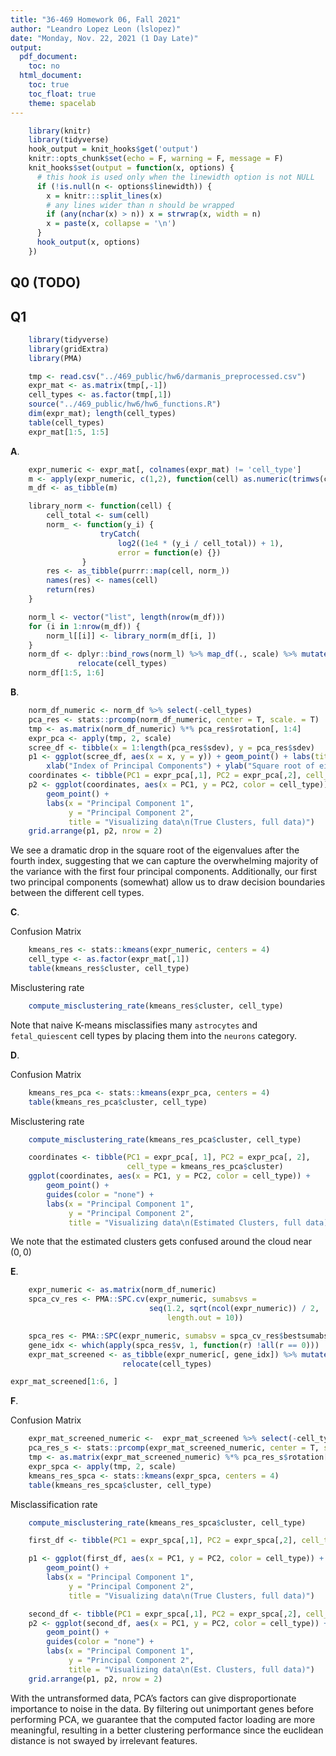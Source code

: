 ```yaml
---
title: "36-469 Homework 06, Fall 2021"
author: "Leandro Lopez Leon (lslopez)"
date: "Monday, Nov. 22, 2021 (1 Day Late)" 
output:
  pdf_document:
    toc: no
  html_document:
    toc: true
    toc_float: true
    theme: spacelab
---
```


```r
    library(knitr)
    library(tidyverse)
    hook_output = knit_hooks$get('output')
    knitr::opts_chunk$set(echo = F, warning = F, message = F)
    knit_hooks$set(output = function(x, options) {
      # this hook is used only when the linewidth option is not NULL
      if (!is.null(n <- options$linewidth)) {
        x = knitr:::split_lines(x)
        # any lines wider than n should be wrapped
        if (any(nchar(x) > n)) x = strwrap(x, width = n)
        x = paste(x, collapse = '\n')
      }
      hook_output(x, options)
    })
```

## Q0 (TODO)

## Q1
```r
    library(tidyverse)
    library(gridExtra)
    library(PMA)
```

```r
    tmp <- read.csv("../469_public/hw6/darmanis_preprocessed.csv")
    expr_mat <- as.matrix(tmp[,-1])
    cell_types <- as.factor(tmp[,1])
    source("../469_public/hw6/hw6_functions.R")
    dim(expr_mat); length(cell_types)
    table(cell_types)
    expr_mat[1:5, 1:5]
```
**A**.  

```r
    expr_numeric <- expr_mat[, colnames(expr_mat) != 'cell_type']
    m <- apply(expr_numeric, c(1,2), function(cell) as.numeric(trimws(cell)))
    m_df <- as_tibble(m)
```

```r
    library_norm <- function(cell) {
        cell_total <- sum(cell)
        norm_ <- function(y_i) {
                    tryCatch(
                        log2((1e4 * (y_i / cell_total)) + 1),
                        error = function(e) {})
                }
        res <- as_tibble(purrr::map(cell, norm_))
        names(res) <- names(cell)
        return(res)
    }

    norm_l <- vector("list", length(nrow(m_df)))
    for (i in 1:nrow(m_df)) {
        norm_l[[i]] <- library_norm(m_df[i, ])
    }
    norm_df <- dplyr::bind_rows(norm_l) %>% map_df(., scale) %>% mutate(cell_types = cell_types) %>%
               relocate(cell_types)
    norm_df[1:5, 1:6]
```
\pagebreak

**B**.  

```r
    norm_df_numeric <- norm_df %>% select(-cell_types)
    pca_res <- stats::prcomp(norm_df_numeric, center = T, scale. = T)
    tmp <- as.matrix(norm_df_numeric) %*% pca_res$rotation[, 1:4]
    expr_pca <- apply(tmp, 2, scale)
    scree_df <- tibble(x = 1:length(pca_res$sdev), y = pca_res$sdev)
    p1 <- ggplot(scree_df, aes(x = x, y = y)) + geom_point() + labs(title = "Scree plot of full data") +
        xlab("Index of Principal Components") + ylab("Square root of eigenvalues")
    coordinates <- tibble(PC1 = expr_pca[,1], PC2 = expr_pca[,2], cell_type = expr_mat[,1])
    p2 <- ggplot(coordinates, aes(x = PC1, y = PC2, color = cell_type)) +
        geom_point() +
        labs(x = "Principal Component 1",
             y = "Principal Component 2",
             title = "Visualizing data\n(True Clusters, full data)")
    grid.arrange(p1, p2, nrow = 2)
```

We see a dramatic drop in the square root of the eigenvalues after the fourth index, 
suggesting that we can capture the overwhelming majority of the variance with the 
first four principal components. Additionally, our first two principal 
components (somewhat) allow us to draw decision boundaries between the different cell types.


**C**.  

Confusion Matrix 

```r
    kmeans_res <- stats::kmeans(expr_numeric, centers = 4)
    cell_type <- as.factor(expr_mat[,1])
    table(kmeans_res$cluster, cell_type)
```

Misclustering rate

```r
    compute_misclustering_rate(kmeans_res$cluster, cell_type)
```

Note that naive K-means misclassifies many `astrocytes` and `fetal_quiescent` cell types 
by placing them into the `neurons` category. 

**D**.  

Confusion Matrix 

```r
    kmeans_res_pca <- stats::kmeans(expr_pca, centers = 4)
    table(kmeans_res_pca$cluster, cell_type)
```

Misclustering rate

```r
    compute_misclustering_rate(kmeans_res_pca$cluster, cell_type)
```

```r
    coordinates <- tibble(PC1 = expr_pca[, 1], PC2 = expr_pca[, 2],
                          cell_type = kmeans_res_pca$cluster)
    ggplot(coordinates, aes(x = PC1, y = PC2, color = cell_type)) +
        geom_point() +
        guides(color = "none") +
        labs(x = "Principal Component 1",
             y = "Principal Component 2",
             title = "Visualizing data\n(Estimated Clusters, full data)")
```

We note that the estimated clusters gets confused around the cloud near $(0,0)$

**E**.  

```r
    expr_numeric <- as.matrix(norm_df_numeric)
    spca_cv_res <- PMA::SPC.cv(expr_numeric, sumabsvs =
                               seq(1.2, sqrt(ncol(expr_numeric)) / 2,
                                   length.out = 10))

    spca_res <- PMA::SPC(expr_numeric, sumabsv = spca_cv_res$bestsumabsv1se, K = 4)
    gene_idx <- which(apply(spca_res$v, 1, function(r) !all(r == 0)))
    expr_mat_screened <- as_tibble(expr_numeric[, gene_idx]) %>% mutate(cell_types = cell_types) %>%
                         relocate(cell_types)
```

```r
expr_mat_screened[1:6, ]
```
\pagebreak

**F**.  

Confusion Matrix 

```r
    expr_mat_screened_numeric <-  expr_mat_screened %>% select(-cell_types)
    pca_res_s <- stats::prcomp(expr_mat_screened_numeric, center = T, scale. = T)
    tmp <- as.matrix(expr_mat_screened_numeric) %*% pca_res_s$rotation[, 1:4]
    expr_spca <- apply(tmp, 2, scale)
    kmeans_res_spca <- stats::kmeans(expr_spca, centers = 4)
    table(kmeans_res_spca$cluster, cell_type)
```

Misclassification rate

```r
    compute_misclustering_rate(kmeans_res_spca$cluster, cell_type)
```

```r
    first_df <- tibble(PC1 = expr_spca[,1], PC2 = expr_spca[,2], cell_type = expr_mat[,1])

    p1 <- ggplot(first_df, aes(x = PC1, y = PC2, color = cell_type)) +
        geom_point() +
        labs(x = "Principal Component 1",
             y = "Principal Component 2",
             title = "Visualizing data\n(True Clusters, full data)")

    second_df <- tibble(PC1 = expr_spca[,1], PC2 = expr_spca[,2], cell_type = kmeans_res_spca$cluster)
    p2 <- ggplot(second_df, aes(x = PC1, y = PC2, color = cell_type)) +
        geom_point() +
        guides(color = "none") +
        labs(x = "Principal Component 1",
             y = "Principal Component 2",
             title = "Visualizing data\n(Est. Clusters, full data)")
    grid.arrange(p1, p2, nrow = 2)
```

With the untransformed data, PCA's factors can give disproportionate importance to noise in the data. 
By filtering out unimportant genes before performing PCA, we guarantee that the computed factor loading are 
more meaningful, resulting in a better clustering performance since the euclidean distance is not swayed by 
irrelevant features.
